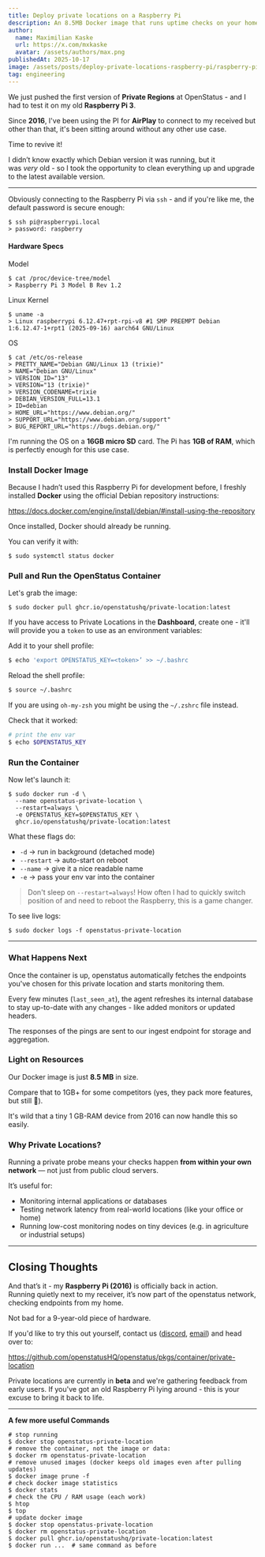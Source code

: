 ```yaml
---
title: Deploy private locations on a Raspberry Pi
description: An 8.5MB Docker image that runs uptime checks on your home network.
author:
  name: Maximilian Kaske
  url: https://x.com/mxkaske
  avatar: /assets/authors/max.png
publishedAt: 2025-10-17
image: /assets/posts/deploy-private-locations-raspberry-pi/raspberry-pi.png
tag: engineering
---
```


We just pushed the first version of **Private Regions** at OpenStatus - and I had to test it on my old **Raspberry Pi 3**.

Since **2016**, I've been using the PI for **AirPlay** to connect to my received but other than that, it's been sitting around without any other use case.

Time to revive it!

I didn’t know exactly which Debian version it was running, but it was _very_ old - so I took the opportunity to clean everything up and upgrade to the latest available version.

<ImageWithCaption
  src="/assets/posts/deploy-private-locations-raspberry-pi/raspberry-pi-receiver.jpg"
  alt="raw metal raspberrypi on a receiver"
  caption="My raw metal Raspberry Pi on top of the receiver I'm using AirPlay with"
/>

---

Obviously connecting to the Raspberry Pi via `ssh` - and if you're like me, the default password is secure enough:

```shell
$ ssh pi@raspberrypi.local
> password: raspberry 
```

#### Hardware Specs

Model

```shell
$ cat /proc/device-tree/model
> Raspberry Pi 3 Model B Rev 1.2
```

Linux Kernel

```shell
$ uname -a
> Linux raspberrypi 6.12.47+rpt-rpi-v8 #1 SMP PREEMPT Debian 1:6.12.47-1+rpt1 (2025-09-16) aarch64 GNU/Linux
```

OS

```shell
$ cat /etc/os-release
> PRETTY_NAME="Debian GNU/Linux 13 (trixie)"
> NAME="Debian GNU/Linux"
> VERSION_ID="13"
> VERSION="13 (trixie)"
> VERSION_CODENAME=trixie
> DEBIAN_VERSION_FULL=13.1
> ID=debian
> HOME_URL="https://www.debian.org/"
> SUPPORT_URL="https://www.debian.org/support"
> BUG_REPORT_URL="https://bugs.debian.org/"
```

I'm running the OS on a **16GB micro SD** card. The Pi has **1GB of RAM**, which is perfectly enough for this use case.

<ImageWithCaption
  src="/assets/posts/deploy-private-locations-raspberry-pi/raspberry-htop.png"
  alt="htop stats"
  caption="Statistics from htop command"
/>


### Install Docker Image

Because I hadn’t used this Raspberry Pi for development before, I freshly installed **Docker** using the official Debian repository instructions: 

https://docs.docker.com/engine/install/debian/#install-using-the-repository

Once installed, Docker should already be running.  

You can verify it with:

```shell
$ sudo systemctl status docker
```

### Pull and Run the OpenStatus Container

Let's grab the image:

```shell
$ sudo docker pull ghcr.io/openstatushq/private-location:latest
```

If you have access to Private Locations in the **Dashboard**, create one - it'll will provide you a `token` to use as an environment variables:

<ImageWithCaption
  src="/assets/posts/deploy-private-locations-raspberry-pi/dashboard-create-private-location.png"
  alt="dashboard create private location form"
  caption="Create a private location"
/>


Add it to your shell profile:

```bash
$ echo 'export OPENSTATUS_KEY=<token>’ >> ~/.bashrc
```

Reload the shell profile:

```bash
$ source ~/.bashrc
```

If you are using `oh-my-zsh` you might be using the `~/.zshrc` file instead.

Check that it worked:

```bash
# print the env var
$ echo $OPENSTATUS_KEY
```

### Run the Container

Now let's launch it:

```shell
$ sudo docker run -d \
  --name openstatus-private-location \
  --restart=always \
  -e OPENSTATUS_KEY=$OPENSTATUS_KEY \
  ghcr.io/openstatushq/private-location:latest
```

What these flags do:
- `-d` → run in background (detached mode)
- `--restart` → auto-start on reboot
- `--name` → give it a nice readable name
- `-e` → pass your env var into the container

> Don't sleep on `--restart=always`! How often I had to quickly switch position of and need to reboot the Raspberry, this is a game changer.

To see live logs:

```shell
$ sudo docker logs -f openstatus-private-location
```



---

### What Happens Next

Once the container is up, openstatus automatically fetches the endpoints you've chosen for this private location and starts monitoring them.

Every few minutes (`last_seen_at`), the agent refreshes its internal database to stay up-to-date with any changes - like added monitors or updated headers.

The responses of the pings are sent to our ingest endpoint for storage and aggregation.


<ImageWithCaption
  src="/assets/posts/deploy-private-locations-raspberry-pi/dashboard-response-logs.png"
  alt="response logs in the openstatus dashboard"
  caption="Access your logs within the openstatus Dashboard."
/>


### Light on Resources

Our Docker image is just **8.5 MB** in size.

Compare that to 1GB+ for some competitors (yes, they pack more features, but still 🤯).

It's wild that a tiny 1 GB-RAM device from 2016 can now handle this so easily.

### Why Private Locations?

Running a private probe means your checks happen **from within your own network** — not just from public cloud servers.

It’s useful for:
- Monitoring internal applications or databases
- Testing network latency from real-world locations (like your office or home)
- Running low-cost monitoring nodes on tiny devices (e.g. in agriculture or industrial setups)

---

## Closing Thoughts

And that’s it - my **Raspberry Pi (2016)** is officially back in action.  
Running quietly next to my receiver, it’s now part of the openstatus network, checking endpoints from my home.

Not bad for a 9-year-old piece of hardware.

If you'd like to try this out yourself, contact us ([discord](https://openstatus.dev/discord), [email](mailto:ping@openstatus.dev)) and head over to:

https://github.com/openstatusHQ/openstatus/pkgs/container/private-location

Private locations are currently in **beta** and we're gathering feedback from early users. If you've got an old Raspberry Pi lying around - this is your excuse to bring it back to life.

---

**A few more useful Commands**

```shell
# stop running
$ docker stop openstatus-private-location
# remove the container, not the image or data:  
$ docker rm openstatus-private-location
# remove unused images (docker keeps old images even after pulling updates)
$ docker image prune -f
# check docker image statistics
$ docker stats
# check the CPU / RAM usage (each work)
$ htop
$ top
# update docker image
$ docker stop openstatus-private-location
$ docker rm openstatus-private-location
$ docker pull ghcr.io/openstatushq/private-location:latest
$ docker run ...  # same command as before
```
